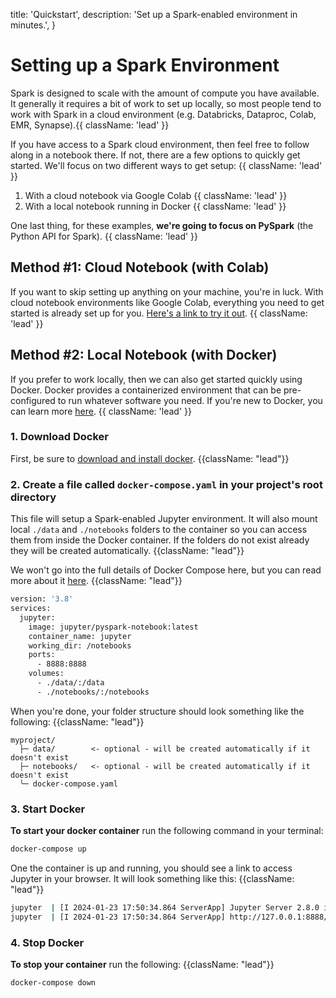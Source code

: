   title: 'Quickstart',
  description:
    'Set up a Spark-enabled environment in minutes.',
}

# Setting up a Spark Environment

Spark is designed to scale with the amount of compute you have available. It generally it requires a bit of work to set up locally, so most people tend to work with Spark in a cloud environment (e.g. Databricks, Dataproc, Colab, EMR, Synapse).{{ className: 'lead' }}


If you have access to a Spark cloud environment, then feel free to follow along in a notebook there. If not, there are a few options to quickly get started. We'll focus on two different ways to get setup: {{ className: 'lead' }}

1. With a cloud notebook via Google Colab {{ className: 'lead' }}
2. With a local notebook running in Docker {{ className: 'lead' }}

One last thing, for these examples, **we're going to focus on PySpark** (the Python API for Spark). {{ className: 'lead' }}

## Method #1: Cloud Notebook (with Colab)

If you want to skip setting up anything on your machine, you're in luck. With cloud notebook environments like Google Colab, everything you need to get started is already set up for you. [Here's a link to try it out](https://colab.research.google.com/drive/1VlhSvlTmcb861k6qhaqi86WI-iJZX9Yg?usp=sharing). {{ className: 'lead' }}

## Method #2: Local Notebook (with Docker)

If you prefer to work locally, then we can also get started quickly using Docker. Docker provides a containerized environment that can be pre-configured to run whatever software you need. If you're new to Docker, you can learn more [here](https://www.docker.com/). {{ className: 'lead' }}

### 1. Download Docker
First, be sure to [download and install docker](https://www.docker.com/get-started). {{className: "lead"}}

### 2. Create a file called `docker-compose.yaml` in your project's root directory

This file will setup a Spark-enabled Jupyter environment. It will also mount local `./data` and `./notebooks` folders to the container so you can access them from inside the Docker container. If the folders do not exist already they will be created automatically. {{className: "lead"}}

We won't go into the full
details of Docker Compose here, but you can read more about it [here](https://docs.docker.com/compose/). {{className: "lead"}}

```dockerfile {{ title: 'docker-compose.yaml' }}
version: '3.8'
services:
  jupyter:
    image: jupyter/pyspark-notebook:latest
    container_name: jupyter
    working_dir: /notebooks
    ports:
      - 8888:8888
    volumes:
      - ./data/:/data
      - ./notebooks/:/notebooks
```

When you're done, your folder structure should look something like the following: {{className: "lead"}}

```text
myproject/
  ├─ data/        <- optional - will be created automatically if it doesn't exist
  ├─ notebooks/   <- optional - will be created automatically if it doesn't exist
  ╰─ docker-compose.yaml
```

### 3. Start Docker

**To start your docker container** run the following command in your terminal:

```bash
docker-compose up
```

One the container is up and running, you should see a link to access Jupyter in your browser. It will look something like this: {{className: "lead"}}

```bash
jupyter  | [I 2024-01-23 17:50:34.864 ServerApp] Jupyter Server 2.8.0 is running at:
jupyter  | [I 2024-01-23 17:50:34.864 ServerApp] http://127.0.0.1:8888/lab?token=xxxxxxxxx
```

### 4. Stop Docker

**To stop your container** run the following: {{className: "lead"}}
```bash
docker-compose down
```